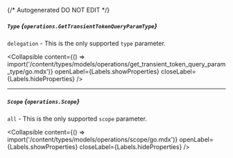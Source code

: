{/* Autogenerated DO NOT EDIT  */}

##### `Type` *{`operations.GetTransientTokenQueryParamType`}*
`delegation` \- This is the only supported `type` parameter.

<Collapsible content={() => import('/content/types/models/operations/get_transient_token_query_param_type/go.mdx')} openLabel={Labels.showProperties} closeLabel={Labels.hideProperties} />


---
##### `Scope` *{`operations.Scope`}*
`all` \- This is the only supported `scope` parameter.

<Collapsible content={() => import('/content/types/models/operations/scope/go.mdx')} openLabel={Labels.showProperties} closeLabel={Labels.hideProperties} />



